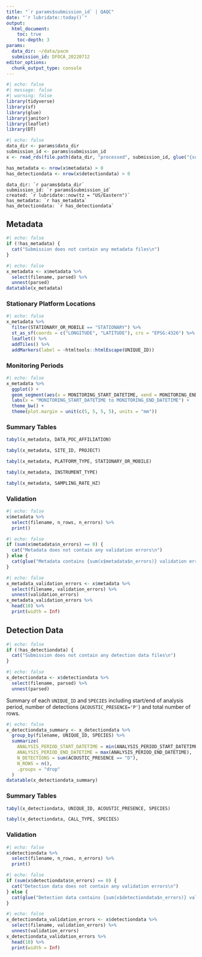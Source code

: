 ```yaml
---
title: "`r params$submission_id` | QAQC"
date: "`r lubridate::today()`"
output:
  html_document:
    toc: true
    toc-depth: 3
params:
  data_dir: ~/data/pacm
  submission_id: DFOCA_20220712
editor_options: 
  chunk_output_type: console
---
```


<style>
.main-container {
  max-width: 1200px !important;
}
</style>

```r
#| echo: false
#| message: false
#| warning: false
library(tidyverse)
library(sf)
library(glue)
library(janitor)
library(leaflet)
library(DT)
```

```r
#| echo: false
data_dir <- params$data_dir
submission_id <- params$submission_id
x <- read_rds(file.path(data_dir, "processed", submission_id, glue("{submission_id}.rds")))

has_metadata <- nrow(x$metadata) > 0
has_detectiondata <- nrow(x$detectiondata) > 0
```

```text
data_dir: `r params$data_dir`
submission_id: `r params$submission_id`
created: `r lubridate::now(tz = "US/Eastern")`
has_metadata: `r has_metadata`
has_detectiondata: `r has_detectiondata`
```

## Metadata

```r
#| echo: false
if (!has_metadata) {
  cat("Submission does not contain any metadata files\n")
}
```

```r
#| echo: false
x_metadata <- x$metadata %>% 
  select(filename, parsed) %>% 
  unnest(parsed)
datatable(x_metadata)
```

### Stationary Platform Locations

```r
#| echo: false
x_metadata %>% 
  filter(STATIONARY_OR_MOBILE == "STATIONARY") %>% 
  st_as_sf(coords = c("LONGITUDE", "LATITUDE"), crs = "EPSG:4326") %>% 
  leaflet() %>% 
  addTiles() %>% 
  addMarkers(label = ~htmltools::htmlEscape(UNIQUE_ID))
```

### Monitoring Periods

```r
#| echo: false
x_metadata %>% 
  ggplot() +
  geom_segment(aes(x = MONITORING_START_DATETIME, xend = MONITORING_END_DATETIME, y = UNIQUE_ID, yend = UNIQUE_ID)) +
  labs(x = "MONITORING_START_DATETIME to MONITORING_END_DATETIME") +
  theme_bw() +
  theme(plot.margin = unit(c(5, 5, 5, 5), units = "mm"))
```

### Summary Tables

```r
tabyl(x_metadata, DATA_POC_AFFILIATION)
```

```r
tabyl(x_metadata, SITE_ID, PROJECT)
```

```r
tabyl(x_metadata, PLATFORM_TYPE, STATIONARY_OR_MOBILE)
```

```r
tabyl(x_metadata, INSTRUMENT_TYPE)
```

```r
tabyl(x_metadata, SAMPLING_RATE_HZ)
```

### Validation

```r
#| echo: false
x$metadata %>% 
  select(filename, n_rows, n_errors) %>% 
  print()
```

```r
#| echo: false
if (sum(x$metadata$n_errors) == 0) {
  cat("Metadata does not contain any validation errors\n")
} else {
  cat(glue("Metadata contains {sum(x$metadata$n_errors)} validation errors. Here are the first 10 errors:\n"))
}
```

```r
#| echo: false
x_metadata_validation_errors <- x$metadata %>% 
  select(filename, validation_errors) %>% 
  unnest(validation_errors)
x_metadata_validation_errors %>% 
  head(10) %>% 
  print(width = Inf)
```

## Detection Data

```r
#| echo: false
if (!has_detectiondata) {
  cat("Submission does not contain any detection data files\n")
}
```

```r
#| echo: false
x_detectiondata <- x$detectiondata %>% 
  select(filename, parsed) %>% 
  unnest(parsed)
```

Summary of each `UNIQUE_ID` and `SPECIES` including start/end of analysis period, number of detections (`ACOUSTIC_PRESENCE='P'`) and total number of rows.

```r
#| echo: false
x_detectiondata_summary <- x_detectiondata %>% 
  group_by(filename, UNIQUE_ID, SPECIES) %>% 
  summarize(
    ANALYSIS_PERIOD_START_DATETIME = min(ANALYSIS_PERIOD_START_DATETIME),
    ANALYSIS_PERIOD_END_DATETIME = max(ANALYSIS_PERIOD_END_DATETIME),
    N_DETECTIONS = sum(ACOUSTIC_PRESENCE == "D"),
    N_ROWS = n(),
    .groups = "drop"
  )
datatable(x_detectiondata_summary)
```

### Summary Tables

```r
tabyl(x_detectiondata, UNIQUE_ID, ACOUSTIC_PRESENCE, SPECIES)
```

```r
tabyl(x_detectiondata, CALL_TYPE, SPECIES)
```

### Validation

```r
#| echo: false
x$detectiondata %>% 
  select(filename, n_rows, n_errors) %>% 
  print()
```

```r
#| echo: false
if (sum(x$detectiondata$n_errors) == 0) {
  cat("Detection data does not contain any validation errors\n")
} else {
  cat(glue("Detection data contains {sum(x$detectiondata$n_errors)} validation errors. Here are the first 10 errors:\n"))
}
```

```r
#| echo: false
x_detectiondata_validation_errors <- x$detectiondata %>% 
  select(filename, validation_errors) %>% 
  unnest(validation_errors)
x_detectiondata_validation_errors %>% 
  head(10) %>% 
  print(width = Inf)
```
